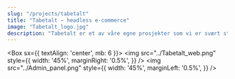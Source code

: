 ```yaml
---
slug: "/projects/tabetalt"
title: "Tabetalt – headless e-commerce"
image: "Tabetalt_logo.jpg"
description: "Tabetalt er et av våre egne prosjekter som vi er svært stolte av. Tabetalt er en “headless e-commerce” handelssystem for små og mellomstore bedrifter. Ta kontakt om du vil vite mer."
---
```


<Box sx={{ textAlign: 'center', mb: 6 }}>
    <img
        src="../Tabetalt_web.png"
        style={{
            width: '45%',
            marginRight: '0.5%',
        }}
    />
    <img
        src="../Admin_panel.png"
        style={{
            width: '45%',
            marginLeft: '0.5%',
        }}
    />
</Box>